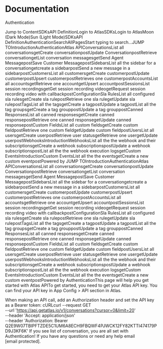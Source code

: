 # Documentation

Authentication












































































































Jump to ContentSDKsAPI DefinitionLogin to AtlasSDKsLogin to AtlasMoon (Dark Mode)Sun (Light Mode)SDKsAPI DefinitionAuthenticationSearchAllPagesStart typing to search…JUMP TOIntroductionAuthenticationAtlas APIConversationsList all conversationsgetCreate conversationpostUpdate ConversationpostRetrieve conversationgetList conversation messagesgetSend Agent MessagepostSave Customer MessagepostSidebarsList all the sidebar for a conversationgetcreate a sidebarpostSend a new message in a sidebarpostCustomersList all customersgetCreate customerpostUpdate customerpostUpsert customerpostRetrieves one customerpostAccountsList all accountsgetRetrieve one accountgetUpsert accountpostSessionsList session recordingsgetGet session recording videogetRequest session recording video with callbackpostConfigurationSla RulesList all configured sla rulesgetCreate sla rulepostRetrieve one sla rulegetUpdate sla rulepostTagsList all the tagsgetCreate a tagpostUpdate a tagpostList all the tag groupsgetCreate a tag grouppostUpdate a tag grouppostCanned ResponsesList all canned responsesgetCreate canned responsepostRetrieve one canned responsegetUpdate canned responsepostCustom FieldsList all custom fieldsgetCreate custom fieldpostRetrieve one custom fieldgetUpdate custom fieldpostUsersList all usersgetCreate userpostRetrieve user statusgetRetrieve one usergetUpdate userpostWebhooksIntroductionWebhooksList all the the webhook and their subscriptionsgetCreate a webhook subscriptionspostUpdate a webhook subscriptionspostList all the the webhook execution logsgetCustom EventsIntroductionCustom EventsList all the the eventsgetCreate a new custom eventpostPowered by JUMP TOIntroductionAuthenticationAtlas APIConversationsList all conversationsgetCreate conversationpostUpdate ConversationpostRetrieve conversationgetList conversation messagesgetSend Agent MessagepostSave Customer MessagepostSidebarsList all the sidebar for a conversationgetcreate a sidebarpostSend a new message in a sidebarpostCustomersList all customersgetCreate customerpostUpdate customerpostUpsert customerpostRetrieves one customerpostAccountsList all accountsgetRetrieve one accountgetUpsert accountpostSessionsList session recordingsgetGet session recording videogetRequest session recording video with callbackpostConfigurationSla RulesList all configured sla rulesgetCreate sla rulepostRetrieve one sla rulegetUpdate sla rulepostTagsList all the tagsgetCreate a tagpostUpdate a tagpostList all the tag groupsgetCreate a tag grouppostUpdate a tag grouppostCanned ResponsesList all canned responsesgetCreate canned responsepostRetrieve one canned responsegetUpdate canned responsepostCustom FieldsList all custom fieldsgetCreate custom fieldpostRetrieve one custom fieldgetUpdate custom fieldpostUsersList all usersgetCreate userpostRetrieve user statusgetRetrieve one usergetUpdate userpostWebhooksIntroductionWebhooksList all the the webhook and their subscriptionsgetCreate a webhook subscriptionspostUpdate a webhook subscriptionspostList all the the webhook execution logsgetCustom EventsIntroductionCustom EventsList all the the eventsgetCreate a new custom eventpostPowered by AuthenticationThis page will help you get started with Atlas APITo get started, you need to get your Atlas API key.  You can find your API key in App Config > API section  in Atlas.

When making an API call, add an Authorization header and set the API key as a Bearer token:
cURLcurl --request GET \
     --url 'https://api.getatlas.io/v1/conversations?cursor=0&limit=20' \
     --header 'Accept: application/json' \
     --header 'Authorization: Bearer Q2E9W07TBIPFTZDE5C1UM6A8ECH9FBQWF4PJWCK12FY82KTTI474179PD9J3KF6K'
If you see list of conversation, you are all set with Authentication! If you have any questions or need any help email [email protected].









































































